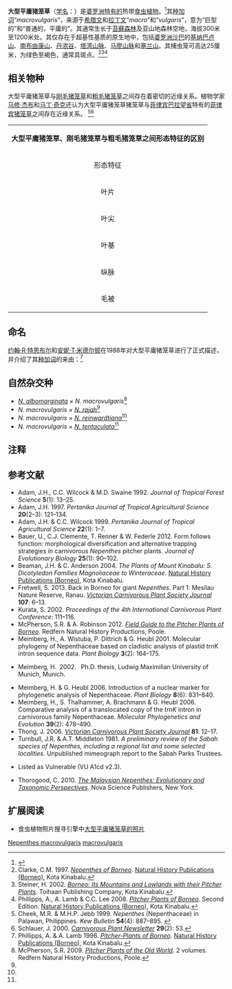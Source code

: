 {{noteTA
|G1=Carnivorous Plant
}}

{{Speciesbox
|image = Nepenthes macrovulgaris upper.jpg
|image_caption = 生长于[[婆罗洲|婆罗洲]][[沙巴|沙巴]]海拔100米至150米处的大型平庸猪笼草窄笼变型的上位笼
|status = VU
|status_system = iucn2.3
|taxon=Nepenthes macrovulgaris
|authority = [[约翰·R·特恩布尔|J.R.Turnbull]] & [[安妮·T·米德尔顿|A.T.Middleton]] (1988)<ref name=macrovulgaris>Turnbull, J.R. & A.T. Middleton 1988. A new species of ''Nepenthes'' from Sabah, Malaysia. ''Botanical Journal of the Linnean Society'' '''96'''(4): 351–358. {{DOI|10.1111/j.1095-8339.1988.tb00690.x}}</ref>
|synonyms=
*''Nepenthes'' sp.<br><small>[[仓田重夫|Sh.Kurata]] (1976)<ref>Kurata, S. 1976. ''[[基纳巴卢山的猪笼草|Nepenthes of Mount Kinabalu]]''. Sabah National Parks Publications No. 2, Sabah National Parks Trustees, Kota Kinabalu.</ref></small>
}}

'''大型平庸猪笼草'''（[[学名|学名]]：''{{lang|la|Nepenthes macrovulgaris}}''）是[[婆罗洲|婆罗洲]][[特有种|特有的]]热带[[食虫植物|食虫植物]]。<ref name="夏洛特2007">{{cite book | title=[[食蟲植物觀賞&栽培圖鑑|食蟲植物觀賞&栽培圖鑑]] | publisher=商周出版 | author=夏洛特 | year=2007 | location=台北 | pages=76 | isbn=978-986-124-850-9}}</ref>其[[种加词|种加词]]“''macrovulgaris''”，来源于[[希腊文|希腊文]]和[[拉丁文|拉丁文]]“''macro''”和“''vulgaris''”，意为“巨型的”和“普通的，平庸的”。其通常生长于[[苔藓森林|苔藓森林]]及亚山地森林空地，海拔300米至1200米处。其仅存在于超基性基质的原生地中，包括[[婆罗洲|婆罗洲]][[沙巴|沙巴]]的[[基纳巴卢山|基纳巴卢山]]、[[南布由康山|南布由康山]]{{small|（Mount Nambuyukon）}}、[[丹浓谷自然保护区|丹浓谷]]、[[塔湾山脉|塔湾山脉]]{{small|（Tawai Range）}}、[[马廖山脉|马廖山脉]]{{small|（Meliau Range）}}和[[塞兰山|塞兰山]]{{small|（Mount Silam）}}。其捕虫笼可高达25厘米，为绿色至褐色，通常具斑点。<ref name=Clarke>Clarke, C.M. 1997. ''[[婆罗洲的猪笼草属植物|Nepenthes of Borneo]]''. [[自然历史出版社_(婆罗洲)|Natural History Publications (Borneo)]], Kota Kinabalu.</ref><ref>Steiner, H. 2002. ''[[婆罗洲：山地及低地猪笼草|Borneo: Its Mountains and Lowlands with their Pitcher Plants]]''. Toihaan Publishing Company, Kota Kinabalu.</ref><ref name=P&L2008>Phillipps, A., A. Lamb & C.C. Lee 2008. ''[[婆罗洲的猪笼草|Pitcher Plants of Borneo]]''. Second Edition. [[自然历史出版社_(婆罗洲)|Natural History Publications (Borneo)]], Kota Kinabalu.</ref>

== 相关物种 ==
大型平庸猪笼草与[[刚毛猪笼草|刚毛猪笼草]]{{small|（''N. hirsuta''）}}和[[粗毛猪笼草|粗毛猪笼草]]{{small|（''N. hispida''）}}之间存在着密切的近缘关系。植物学家[[马修·杰布|马修·杰布]]和[[马丁·奇克|马丁·奇克]]还认为大型平庸猪笼草猪笼草与[[菲律宾|菲律宾]][[巴拉望省|巴拉望省]]特有的[[菲律宾猪笼草|菲律宾猪笼草]]{{small|（''N. philippinensis''）}}之间存在近缘关系。 <ref>Cheek, M.R. & M.H.P. Jebb 1999. ''Nepenthes'' (Nepenthaceae) in Palawan, Philippines. ''Kew Bulletin'' '''54'''(4): 887–895. {{DOI|10.2307/4111166}}</ref><ref>Schlauer, J. 2000. {{PDFlink|[http://www.carnivorousplants.org/cpn/articles/CPNv29n2p50_53.pdf Literature Reviews.]}} ''[[食虫植物通讯|Carnivorous Plant Newsletter]]'' '''29'''(2): 53.</ref>

{| cellpadding="1" border="0" style="margin: 1em auto 1em auto; width:900px; border:1px #bbbbbb solid; font-size:85%; {{box-shadow|4px|4px|6px|#A0A0A0}} {{border-radius|5px}}"
|- align="center" bgcolor=#90ee90
| colspan="5" align="center" | '''大型平庸猪笼草、刚毛猪笼草与粗毛猪笼草之间形态特征的区别'''{{small|（Steiner, 2002 after Clarke, 1997）}}
|- bgcolor=#eeffee
! 形态特征 !! 大型平庸猪笼草 !! 刚毛猪笼草 !! 粗毛猪笼草
|-
| 叶片 || 可长达30厘米，为[[wikt:长圆形|长圆形]]至[[wikt:线形|线形]]  || [[wikt:革质|革质]]可长达20厘米，为槽状－[[wikt:匙形|匙形]]或[[wikt:倒卵形|倒卵形]] || 革质，[[wikt:无柄|无柄]]，可长达28厘米，[[wikt:倒披针形|倒披针形]]－[[wikt:长圆形|长圆形]]
|-
| 叶尖 || [[wikt:急尖|急尖]]至[[wikt:钝尖|钝尖]] || 急尖或圆形 || [[wikt:渐尖|渐尖]]－钝尖，通常[[wikt:不等侧|不等侧]]
|-
| 叶基 || [[wikt:渐狭|渐狭]]为具翼的叶柄，基部翼較宽，包住茎周长的二分之一，不[[wikt:下延|下延]] || 基部渐狭，横向平展，包住茎周长的二分之一 || 基部渐狭，[[wikt:抱茎|抱茎]]，常下延至节间
|-
| 纵脉 || 中脉两侧各2至3条 || 不明显 || 中脉两侧各3条
|- style="border-bottom: 2px solid black;"
| 毛被 || 成熟的捕虫笼和茎无毛被，发育中的捕虫笼有少量的短毛 || 茎覆盖着褐色的长毛 || 茎覆盖着浓密的紫灰色粗毛
|}

== 命名 ==
[[约翰·R·特恩布尔|约翰·R·特恩布尔]]{{small|（J.R.Turnbull）}}和[[安妮·T·米德尔顿|安妮·T·米德尔顿]]{{small|（A.T.Middleton）}}在1988年对大型平庸猪笼草进行了正式描述，并介绍了其[[种加词|种加词]]的来由：{{refn|约翰·R·特恩布尔和安妮·T·米德尔顿对其种加词的解释原文：<ref name=P&L />{{Cquote|[...] indicate a relatively large plant and to indicate that no single characteristic uniquely distinguishes this taxon from all others. The suffix vulgaris does not indicate that this species is either common or ordinary. On the contrary, it is quite striking. The epithet is an irregular combination of Greek and Latin. The name was used in the field to identify living material which was distributed to growers and this informal name is now commonly used by collectors. We feel that to change the name now would create unnecessary confusion.}}|name=P&L|group="注"}}<ref name=P&L>Phillipps, A. & A. Lamb 1996. ''[[婆罗洲的猪笼草|Pitcher-Plants of Borneo]]''. [[自然历史出版社_(婆罗洲)|Natural History Publications (Borneo)]], Kota Kinabalu.</ref>

{{Cquote|……除了它的植株较为巨大，并没有其他与别的猪笼草相区别的形态特征。词尾“''vulgaris''”表示的意思是普通的，平庸的。[[种加词|种加词]]是希腊文和拉丁文的非规则组合。该名称曾被用于野外以确定发到种植者手上的是哪个类群。这个非正式的名称现在被广泛的用于植物玩家间。我们认为更改这名称会造成不必要的混乱。
}}

== 自然杂交种 ==
*''[[白环猪笼草|N. albomarginata]]'' × ''N. macrovulgaris''<ref name=McPherson>McPherson, S.R. 2009. ''[[旧大陆的猪笼草|Pitcher Plants of the Old World]]''. 2 volumes. Redfern Natural History Productions, Poole.</ref>
*''N. macrovulgaris'' × ''[[马来王猪笼草|N. rajah]]''<ref name=Clarke />
*''N. macrovulgaris'' × ''[[两眼猪笼草|N. reinwardtiana]]''<ref name=Clarke />
*''N. macrovulgaris'' × ''[[毛盖猪笼草|N. tentaculata]]''<ref name=Clarke />

== 注释 ==
{{reflist|group="注"}}

== 参考文献 ==
{{Reflist|2}}
{{refbegin|2}}
* Adam, J.H., C.C. Wilcock & M.D. Swaine 1992. {{PDFlink|[http://myais.fsktm.um.edu.my/8918/1/10.pdf The ecology and distribution of Bornean ''Nepenthes''.]}} ''Journal of Tropical Forest Science'' '''5'''(1): 13–25.
* Adam, J.H. 1997. {{PDFlink|[http://psasir.upm.edu.my/3641/1/Prey_Spectra_of_Bomean_Nepenthes_Species_%28Nepenthaceae%29_in.pdf Prey spectra of Bornean ''Nepenthes'' species (Nepenthaceae) in relation to their habitat.]}} ''Pertanika Journal of Tropical Agricultural Science'' '''20'''(2–3): 121–134.
* Adam, J.H. & C.C. Wilcock 1999. {{PDFlink|[http://psasir.upm.edu.my/3779/1/Palynological_Study_of_Bornean_Nepenthes_%28Nepenthaceae%29.pdf Palynological study of Bornean ''Nepenthes'' (Nepenthaceae).]}} ''Pertanika Journal of Tropical Agricultural Science'' '''22'''(1): 1–7.
* Bauer, U., C.J. Clemente, T. Renner & W. Federle 2012. Form follows function: morphological diversification and alternative trapping strategies in carnivorous ''Nepenthes'' pitcher plants. ''Journal of Evolutionary Biology'' '''25'''(1): 90–102. {{DOI|10.1111/j.1420-9101.2011.02406.x}}
* Beaman, J.H. & C. Anderson 2004. ''The Plants of Mount Kinabalu: 5. Dicotyledon Families Magnoliaceae to Winteraceae''. [[自然历史出版社_(婆罗洲)|Natural History Publications (Borneo)]], Kota Kinabalu.
* Fretwell, S. 2013. Back in Borneo for giant ''Nepenthes''. Part 1: Mesilau Nature Reserve, Ranau. ''[[维多利亚食虫植物协会杂志|Victorian Carnivorous Plant Society Journal]]'' '''107''': 6–13.
* Kurata, S. 2002. {{PDFlink|[http://carnivorousplants.org/cpn/articles/ICPS2002confp111_116.pdf Revision trial in recent enumeration of ''Nepenthes'' species.]}} ''Proceedings of the 4th International Carnivorous Plant Conference'': 111–116.
* McPherson, S.R. & A. Robinson 2012. ''[[婆罗洲的猪笼草野外指南|Field Guide to the Pitcher Plants of Borneo]]''. Redfern Natural History Productions, Poole.
* Meimberg, H., A. Wistuba, P. Dittrich & G. Heubl 2001. Molecular phylogeny of Nepenthaceae based on cladistic analysis of plastid trnK intron sequence data. ''Plant Biology'' '''3'''(2): 164–175. {{DOI|10.1055/s-2001-12897}}
* {{de icon}} Meimberg, H. 2002. {{PDFlink|[http://edoc.ub.uni-muenchen.de/1078/1/Meimberg_Harald.pdf Molekular-systematische Untersuchungen an den Familien Nepenthaceae und Ancistrocladaceae sowie verwandter Taxa aus der Unterklasse Caryophyllidae s. l..]}} Ph.D. thesis, Ludwig Maximilian University of Munich, Munich.
* Meimberg, H. & G. Heubl 2006. Introduction of a nuclear marker for phylogenetic analysis of Nepenthaceae. ''Plant Biology'' '''8'''(6): 831–840. {{DOI|10.1055/s-2006-924676}}
* Meimberg, H., S. Thalhammer, A. Brachmann & G. Heubl 2006. Comparative analysis of a translocated copy of the ''trnK'' intron in carnivorous family Nepenthaceae. ''Molecular Phylogenetics and Evolution'' '''39'''(2): 478–490. {{DOI|10.1016/j.ympev.2005.11.023}}
* Thong, J. 2006. {{PDFlink|[http://www.vcps.au.com/journals/81_Sep_2006Public.pdf Travels around North Borneo – Part 1.]}} ''[[维多利亚食虫植物协会杂志|Victorian Carnivorous Plant Society Journal]]'' '''81''': 12–17.
* Turnbull, J.R. & A.T. Middleton 1981. ''A preliminary review of the Sabah species of Nepenthes, including a regional list and some selected localities''. Unpublished mimeograph report to the Sabah Parks Trustees.
* {{IUCN2006|assessors=Schnell, D., Catling, P., Folkerts, G., Frost, C., Gardner, R., ''et al.'' |year=2000|id=40114|title=Nepenthes macrovulgaris|downloaded=11 May 2006}} Listed as Vulnerable (VU A1cd v2.3).
* Thorogood, C. 2010. ''[[马来西亚的猪笼草：进化及分类学观点|The Malaysian Nepenthes: Evolutionary and Taxonomic Perspectives]]''. Nova Science Publishers, New York.
{{refend}}

== 扩展阅读 ==
{{refbegin}}
* 食虫植物照片搜寻引擎中[http://www.cpphotofinder.com/nepenthes-macrovulgaris-115.html 大型平庸猪笼草的照片] {{Wayback|url=http://www.cpphotofinder.com/nepenthes-macrovulgaris-115.html |date=20200927135607 }}
{{commons-inline|Nepenthes macrovulgaris|大型平庸猪笼草}}
{{wikispecies-inline|Nepenthes macrovulgaris|大型平庸猪笼草}}
{{refend}}

{{Nepenthes}}
{{Taxonbar|from=Q5460398}}

[[Category:亚洲食虫植物|Nepenthes macrovulgaris]]
[[Category:猪笼草属|macrovulgaris]]